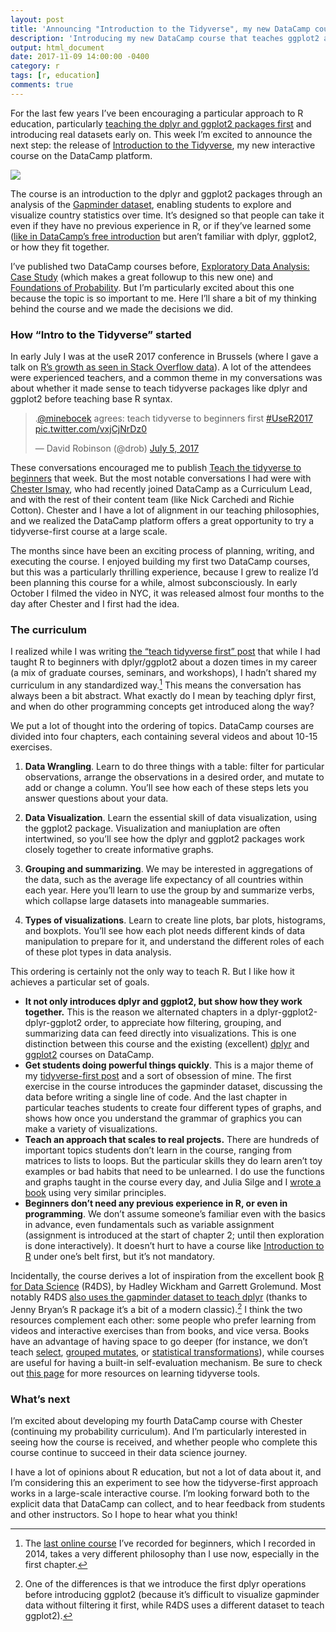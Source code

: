 ```yaml
---
layout: post
title: 'Announcing "Introduction to the Tidyverse", my new DataCamp course'
description: 'Introducing my new DataCamp course that teaches ggplot2 and dplyr, and how they relate.'
output: html_document
date: 2017-11-09 14:00:00 -0400
category: r
tags: [r, education]
comments: true
---
```


For the last few years I've been encouraging a particular approach to R education, particularly [teaching the dplyr and ggplot2 packages first](http://varianceexplained.org/r/teach-tidyverse/) and introducing real datasets early on. This week I'm excited to announce the next step: the release of [Introduction to the Tidyverse](https://www.datacamp.com/courses/introduction-to-the-tidyverse), my new interactive course on the DataCamp platform.

![](https://www.dropbox.com/s/rcug1awxycext2x/Screenshot%202017-11-09%2011.00.06.png?dl=1)

The course is an introduction to the dplyr and ggplot2 packages through an analysis of the [Gapminder dataset](https://github.com/jennybc/gapminder), enabling students to explore and visualize country statistics over time. It's designed so that people can take it even if they have no previous experience in R, or if they've learned some ([like in DataCamp's free introduction](https://www.datacamp.com/courses/free-introduction-to-r) but aren't familiar with dplyr, ggplot2, or how they fit together.

I've published two DataCamp courses before, [Exploratory Data Analysis: Case Study](https://www.datacamp.com/courses/exploratory-data-analysis-in-r-case-study) (which makes a great followup to this new one) and [Foundations of Probability](https://www.datacamp.com/courses/foundations-of-probability-in-r). But I'm particularly excited about this one because the topic is so important to me. Here I'll share a bit of my thinking behind the course and we made the decisions we did.

### How "Intro to the Tidyverse" started

In early July I was at the useR 2017 conference in Brussels (where I gave a talk on [R's growth as seen in Stack Overflow data](https://channel9.msdn.com/events/useR-international-R-User-conferences/useR-International-R-User-2017-Conference/We-R-What-We-Ask-The-Landscape-of-R-Users-on-Stack-Overflow?term=stack%20overflow)). A lot of the attendees were experienced teachers, and a common theme in my conversations was about whether it made sense to teach tidyverse packages like dplyr and ggplot2 before teaching base R syntax.

<blockquote class="twitter-tweet" data-lang="en"><p lang="en" dir="ltr">.<a href="https://twitter.com/minebocek?ref_src=twsrc%5Etfw">@minebocek</a> agrees: teach tidyverse to beginners first <a href="https://twitter.com/hashtag/UseR2017?src=hash&amp;ref_src=twsrc%5Etfw">#UseR2017</a> <a href="https://t.co/vxjCjNrDz0">pic.twitter.com/vxjCjNrDz0</a></p>&mdash; David Robinson (@drob) <a href="https://twitter.com/drob/status/882602611244900352?ref_src=twsrc%5Etfw">July 5, 2017</a></blockquote>
<script async src="https://platform.twitter.com/widgets.js" charset="utf-8"></script>

These conversations encouraged me to publish [Teach the tidyverse to beginners](http://varianceexplained.org/r/teach-tidyverse/) that week. But the most notable conversations I had were with [Chester Ismay](http://ismayc.github.io/), who had recently joined DataCamp as a Curriculum Lead, and with the rest of their content team (like Nick Carchedi and Richie Cotton). Chester and I have a lot of alignment in our teaching philosophies, and we realized the DataCamp platform offers a great opportunity to try a tidyverse-first course at a large scale.

The months since have been an exciting process of planning, writing, and executing the course. I enjoyed building my first two DataCamp courses, but this was a particularly thrilling experience, because I grew to realize I'd been planning this course for a while, almost subconsciously. In early October I filmed the video in NYC, it was released almost four months to the day after Chester and I first had the idea.

### The curriculum

I realized while I was writing [the "teach tidyverse first" post](http://varianceexplained.org/r/teach-tidyverse/) that while I had taught R to beginners with dplyr/ggplot2 about a dozen times in my career (a mix of graduate courses, seminars, and workshops), I hadn't shared my curriculum in any standardized way.[^course] This means the conversation has always been a bit abstract. What exactly do I mean by teaching dplyr first, and when do other programming concepts get introduced along the way?

We put a lot of thought into the ordering of topics. DataCamp courses are divided into four chapters, each containing several videos and about 10-15 exercises.

1. **Data Wrangling**. Learn to do three things with a table: filter for particular observations, arrange the observations in a desired order, and mutate to add or change a column. You'll see how each of these steps lets you answer questions about your data.

2. **Data Visualization**. Learn the essential skill of data visualization, using the ggplot2 package. Visualization and maniuplation are often intertwined, so you'll see how the dplyr and ggplot2 packages work closely together to create informative graphs.

3. **Grouping and summarizing**. We may be interested in aggregations of the data, such as the average life expectancy of all countries within each year. Here you'll learn to use the group by and summarize verbs, which collapse large datasets into manageable summaries.

4. **Types of visualizations**. Learn to create line plots, bar plots, histograms, and boxplots. You'll see how each plot needs different kinds of data manipulation to prepare for it, and understand the different roles of each of these plot types in data analysis.

This ordering is certainly not the only way to teach R. But I like how it achieves a particular set of goals.

* **It not only introduces dplyr and ggplot2, but show how they work together.** This is the reason we alternated chapters in a dplyr-ggplot2-dplyr-ggplot2 order, to appreciate how filtering, grouping, and summarizing data can feed directly into visualizations. This is one distinction between this course and the existing (excellent) [dplyr](https://www.datacamp.com/courses/dplyr-data-manipulation-r-tutorial) and [ggplot2](https://www.datacamp.com/courses/data-visualization-with-ggplot2-1) courses on DataCamp.
* **Get students doing powerful things quickly**. This is a major theme of my [tidyverse-first post](http://varianceexplained.org/r/teach-tidyverse/) and a sort of obsession of mine. The first exercise in the course introduces the gapminder dataset, discussing the data before writing a single line of code. And the last chapter in particular teaches students to create four different types of graphs, and shows how once you understand the grammar of graphics you can make a variety of visualizations.
* **Teach an approach that scales to real projects.** There are hundreds of important topics students don't learn in the course, ranging from matrices to lists to loops. But the particular skills they do learn aren't toy examples or bad habits that need to be unlearned. I do use the functions and graphs taught in the course every day, and Julia Silge and I [wrote a book](http://tidytextmining.com/) using very similar principles.
* **Beginners don't need any previous experience in R, or even in programming**. We don't assume someone's familiar even with the basics in advance, even fundamentals such as variable assignment (assignment is introduced at the start of chapter 2; until then exploration is done interactively). It doesn't hurt to have a course like [Introduction to R](https://www.datacamp.com/courses/free-introduction-to-r) under one's belt first, but it's not mandatory.

Incidentally, the course derives a lot of inspiration from the excellent book [R for Data Science](http://r4ds.had.co.nz/) (R4DS), by Hadley Wickham and Garrett Grolemund. Most notably R4DS [also uses the gapminder dataset to teach dplyr](http://r4ds.had.co.nz/transform.html) (thanks to Jenny Bryan's R package it's a bit of a modern classic).[^order] I think the two resources complement each other: some people who prefer learning from videos and interactive exercises than from books, and vice versa. Books have an advantage of having space to go deeper (for instance, we don't teach [select](http://r4ds.had.co.nz/transform.html#select-columns-with-select), [grouped mutates](http://r4ds.had.co.nz/transform.html#grouped-mutates-and-filters), or [statistical transformations](http://r4ds.had.co.nz/data-visualisation.html#statistical-transformations)), while courses are useful for having a built-in self-evaluation mechanism. Be sure to check out [this page](https://www.tidyverse.org/learn/) for more resources on learning tidyverse tools.

### What's next

I'm excited about developing my fourth DataCamp course with Chester (continuing my probability curriculum). And I'm particularly interested in seeing how the course is received, and whether people who complete this course continue to succeed in their data science journey.

I have a lot of opinions about R education, but not a lot of data about it, and I'm considering this an experiment to see how the tidyverse-first approach works in a large-scale interactive course. I'm looking forward both to the explicit data that DataCamp can collect, and to hear feedback from students and other instructors. So I hope to hear what you think!

[^course]: The [last online course](http://varianceexplained.org/RData/) I've recorded for beginners, which I recorded in 2014, takes a very different philosophy than I use now, especially in the first chapter.
[^order]: One of the differences is that we introduce the first dplyr operations before introducing ggplot2 (because it's difficult to visualize gapminder data without filtering it first, while R4DS uses a different dataset to teach ggplot2).